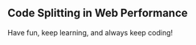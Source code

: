 <div class="series">

## Code Splitting in Web Performance

<ul>
  <PostAndDate
    date="2022-09-11"
    title="Code Splitting Strategies"
    url="/series/code-splitting-in-web-performance/code-splitting-strategies"
  />
  <PostAndDate
    date="2022-09-11"
    title="Code splitting in React applications"
    url="/series/code-splitting-in-web-performance/code-splitting-in-react-applications"
  />
  <PostAndDate
    date="2022-09-11"
    title="React application Case Study"
    url="/series/code-splitting-in-web-performance/react-application-case-study"
  />
  <PostAndDate
    date="2022-09-11"
    title="Resources"
    url="/series/code-splitting-in-web-performance/resources"
  />
</ul>

Have fun, keep learning, and always keep coding!

</div>
